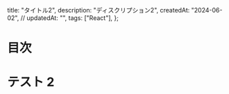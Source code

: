   title: "タイトル2",
  description: "ディスクリプション2",
  createdAt: "2024-06-02",
  // updatedAt: "",
  tags: ["React"],
};

# 目次

# テスト 2

